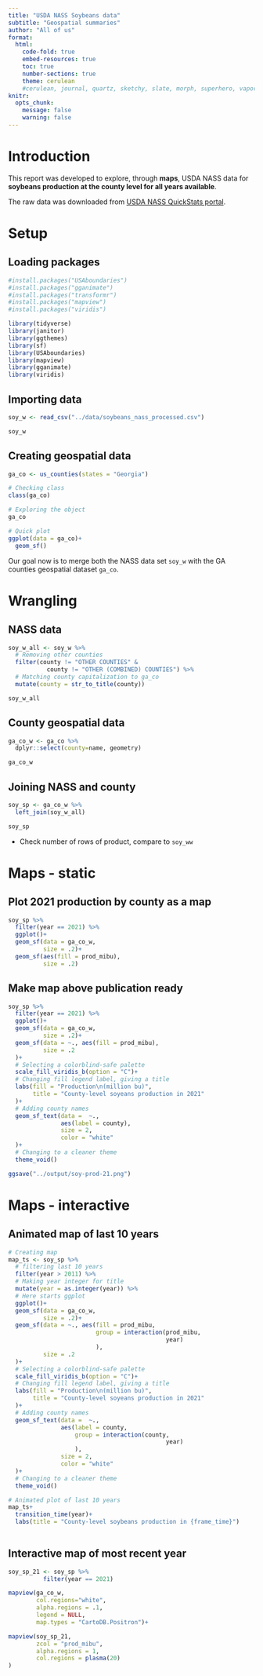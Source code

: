 ```yaml
---
title: "USDA NASS Soybeans data"
subtitle: "Geospatial summaries"
author: "All of us"
format:
  html:
    code-fold: true
    embed-resources: true
    toc: true
    number-sections: true
    theme: cerulean
    #cerulean, journal, quartz, sketchy, slate, morph, superhero, vapor
knitr: 
  opts_chunk: 
    message: false
    warning: false
---
```


# Introduction  
This report was developed to explore, through **maps**, USDA NASS data for **soybeans production at the county level for all years available**.  

The raw data was downloaded from [USDA NASS QuickStats portal](https://quickstats.nass.usda.gov).  

# Setup  
## Loading packages  
```r
#install.packages("USAboundaries")
#install.packages("gganimate")
#install.packages("transformr")
#install.packages("mapview")
#install.packages("viridis")

library(tidyverse)
library(janitor)
library(ggthemes)
library(sf)
library(USAboundaries)
library(mapview)
library(gganimate)
library(viridis)

```

## Importing data  
```r
soy_w <- read_csv("../data/soybeans_nass_processed.csv")

soy_w
```

## Creating geospatial data 
```r
ga_co <- us_counties(states = "Georgia")

# Checking class
class(ga_co)

# Exploring the object
ga_co 

# Quick plot
ggplot(data = ga_co)+
  geom_sf()
```

Our goal now is to merge both the NASS data set `soy_w` with the GA counties geospatial dataset `ga_co`.  

# Wrangling  
## NASS data  
```r
soy_w_all <- soy_w %>%
  # Removing other counties
  filter(county != "OTHER COUNTIES" &
           county != "OTHER (COMBINED) COUNTIES") %>%
  # Matching county capitalization to ga_co
  mutate(county = str_to_title(county)) 

soy_w_all 
```

## County geospatial data  
```r
ga_co_w <- ga_co %>%
  dplyr::select(county=name, geometry)

ga_co_w    
```

## Joining NASS and county  
```r
soy_sp <- ga_co_w %>%
  left_join(soy_w_all) 

soy_sp
```

- Check number of rows of product, compare to `soy_ww`  

# Maps - static  
## Plot 2021 production by county as a map  
```r
soy_sp %>%
  filter(year == 2021) %>%
  ggplot()+
  geom_sf(data = ga_co_w,
          size = .2)+
  geom_sf(aes(fill = prod_mibu),
          size = .2)
```

## Make map above publication ready  
```r
soy_sp %>%
  filter(year == 2021) %>%
  ggplot()+
  geom_sf(data = ga_co_w,
          size = .2)+
  geom_sf(data = ~., aes(fill = prod_mibu),
          size = .2
  )+
  # Selecting a colorblind-safe palette
  scale_fill_viridis_b(option = "C")+
  # Changing fill legend label, giving a title
  labs(fill = "Production\n(million bu)",
       title = "County-level soyeans production in 2021"
  )+
  # Adding county names
  geom_sf_text(data =  ~.,
               aes(label = county),
               size = 2,
               color = "white"
  )+
  # Changing to a cleaner theme
  theme_void()

ggsave("../output/soy-prod-21.png")
```
# Maps - interactive  
## Animated map of last 10 years
```r
# Creating map
map_ts <- soy_sp %>%
  # filtering last 10 years
  filter(year > 2011) %>%
  # Making year integer for title
  mutate(year = as.integer(year)) %>%
  # Here starts ggplot
  ggplot()+
  geom_sf(data = ga_co_w,
          size = .2)+
  geom_sf(data = ~., aes(fill = prod_mibu,
                         group = interaction(prod_mibu,
                                             year)
                         ),
          size = .2
  )+
  # Selecting a colorblind-safe palette
  scale_fill_viridis_b(option = "C")+
  # Changing fill legend label, giving a title
  labs(fill = "Production\n(million bu)",
       title = "County-level soyeans production in 2021"
  )+
  # Adding county names
  geom_sf_text(data =  ~.,
               aes(label = county,
                   group = interaction(county,
                                             year)
                   ),
               size = 2,
               color = "white"
  )+
  # Changing to a cleaner theme
  theme_void()

# Animated plot of last 10 years
map_ts+ 
  transition_time(year)+
  labs(title = "County-level soybeans production in {frame_time}")
  

```

## Interactive map of most recent year
```r

soy_sp_21 <- soy_sp %>%
          filter(year == 2021)

mapview(ga_co_w, 
        col.regions="white", 
        alpha.regions = .1,
        legend = NULL,
        map.types = "CartoDB.Positron")+

mapview(soy_sp_21,
        zcol = "prod_mibu",
        alpha.regions = 1,
        col.regions = plasma(20)
)
```

